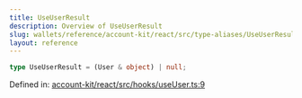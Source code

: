 ```yaml
---
title: UseUserResult
description: Overview of UseUserResult
slug: wallets/reference/account-kit/react/src/type-aliases/UseUserResult
layout: reference
---
```


```ts
type UseUserResult = (User & object) | null;
```

Defined in: [account-kit/react/src/hooks/useUser.ts:9](https://github.com/alchemyplatform/aa-sdk/blob/da19afd63b0ba06a4de95b0d2d7871f64d546304/account-kit/react/src/hooks/useUser.ts#L9)
